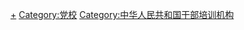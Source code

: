 {{catmore}}

[[Category:中国民主党派|+]]
[[Category:党校|Category:党校]]
[[Category:中华人民共和国干部培训机构|Category:中华人民共和国干部培训机构]]